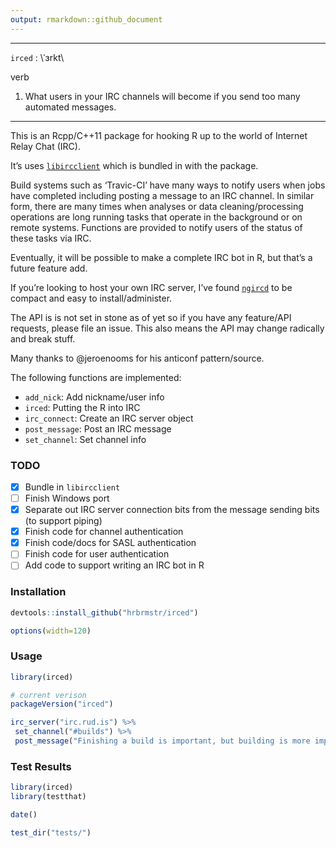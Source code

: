 ```yaml
---
output: rmarkdown::github_document
---
```

----------

`irced` : \\ˈɜrkt\\ 

verb

1. What users in your IRC channels will become if you send too many automated messages.

----------

This is an Rcpp/C++11 package for hooking R up to the world of Internet Relay Chat (IRC).

It's uses [`libircclient`](http://www.ulduzsoft.com/libircclient/index.html) which is bundled in with the package.

Build systems such as 'Travic-CI' have many ways to notify users when jobs have completed including posting a message to an IRC channel. In similar form, there are many times when analyses or data cleaning/processing operations are long running tasks that operate in the background or on remote systems. Functions are provided to notify users of the status of these tasks via IRC.

Eventually, it will be possible to make a complete IRC bot in R, but that's a future feature add.

If you're looking to host your own IRC server, I've found [`ngircd`](https://ngircd.barton.de) to be compact and easy to install/administer.

The API is is not set in stone as of yet so if you have any feature/API requests, please file an issue. This also means the API may change radically and break stuff.

Many thanks to @jeroenooms for his anticonf pattern/source.

The following functions are implemented:

- `add_nick`:	Add nickname/user info
- `irced`:	Putting the R into IRC
- `irc_connect`:	Create an IRC server object
- `post_message`:	Post an IRC message
- `set_channel`:	Set channel info

### TODO

- [x] Bundle in `libircclient`
- [ ] Finish Windows port
- [x] Separate out IRC server connection bits from the message sending bits (to support piping)
- [x] Finish code for channel authentication
- [X] Finish code/docs for SASL authentication
- [ ] Finish code for user authentication
- [ ] Add code to support writing an IRC bot in R

### Installation

```r
devtools::install_github("hrbrmstr/irced")
```

```r
options(width=120)
```

### Usage

```r
library(irced)

# current verison
packageVersion("irced")
```
```r

irc_server("irc.rud.is") %>% 
 set_channel("#builds") %>% 
 post_message("Finishing a build is important, but building is more important.")
```

### Test Results

```r
library(irced)
library(testthat)

date()

test_dir("tests/")
```

